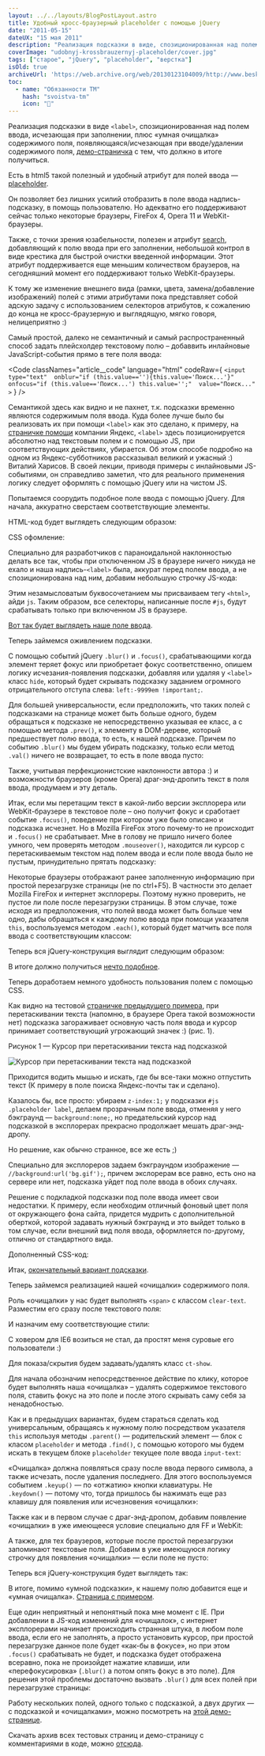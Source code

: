 ```yaml
---
layout: ../../layouts/BlogPostLayout.astro
title: Удобный кросс-браузерный placeholder с помощью jQuery
date: "2011-05-15"
dateUX: "15 мая 2011"
description: "Реализация подсказки в виде, спозиционированная над полем ввода, исчезающая при заполнении, плюс «умная очищалка» содержимого поля, появляющаяся/исчезающая при вводе/удалении содержимого поля, демо-страничка с тем, что должно в итоге получиться."
coverImage: "udobnyj-krossbrauzernyj-placeholder/cover.jpg"
tags: ["старое", "jQuery", "placeholder", "верстка"]
isOld: true
archiveUrl: 'https://web.archive.org/web/20130123104009/http://www.beskrovnyy.com/verstka/udobnyj-krossbrauzernyj-placeholder'
toc:
  - name: "Обязанности TM"
    hash: "svoistva-tm"
    icon: "📄"
---
```




<p class="article__text">Реализация подсказки в виде <code class="inline-code">&lt;label&gt;</code>, спозиционированная над полем ввода, исчезающая при заполнении, плюс «умная очищалка» содержимого поля, появляющаяся/исчезающая при вводе/удалении содержимого поля, <a href="https://web.archive.org/web/20130123104009/http://www.beskrovnyy.com/examples/placeholder/">демо-страничка</a> с тем, что должно в итоге получиться.</p>
<p class="article__text">Есть в html5 такой полезный и удобный атрибут для полей ввода&nbsp;— <a class="external-link" href="https://web.archive.org/web/20130123104009/http://developers.whatwg.org/common-input-element-attributes.html#attr-input-placeholder">placeholder</a>.</p>
<p class="article__text">Он позволяет без лишних усилий отобразить в поле ввода надпись-подсказку, в помощь пользователю. Но адекватно его поддерживают сейчас только некоторые браузеры, FireFox 4, Opera 11 и WebKit-браузеры.</p>
<p class="article__text">Также, с точки зрения юзабельности, полезен и атрибут <a class="external-link" href="https://web.archive.org/web/20130123104009/http://www.w3.org/TR/html-markup/input.search.html">search</a>, добавляющий к полю ввода при его заполнении, небольшой
контрол в виде крестика для быстрой очистки введенной информации. Этот атрибут поддерживается еще меньшим количеством браузеров, на сегодняшний момент его поддерживают только WebKit-браузеры.</p>
<p class="article__text"><span id="more-179"></span></p>
<p class="article__text">К тому же изменение внешнего вида (рамки, цвета, замена/добавление изображений) полей с этими атрибутами пока представляет собой адскую задачу с использованием селекторов атрибутов, к сожалению до конца не кросс-браузерную и выглядящую, мягко говоря,
нелицеприятно :)</p>
<p class="article__text">Самый простой, далеко не семантичный и самый распространенный способ задать плейсхолдер текстовому полю – добаввить инлайновые JavaScript-события прямо в теге поля ввода:</p>

<Code classNames="article__code" language="html" codeRaw={
    `
    <input 
      type="text" 
      onblur="if (this.value==''){this.value='Поиск...'}" 
      onfocus="if (this.value=='Поиск...') this.value='';" 
      value="Поиск..." >
    `
    } />



<p class="article__text">Семантикой здесь как видно и не пахнет, т.к. подсказки временно являются содержимым поля ввода. Куда более лучше было бы реализовать их при помощи <code>&lt;label&gt;</code> как это сделано, к примеру, на <a class="external-link" href="https://web.archive.org/web/20130123104009/http://help.yandex.ru/market/">страничке помощи</a>        компании Яндекс, <code>&lt;label&gt;</code> здесь позиционируется абсолютно над текстовым полем и с помощью JS, при соответствующих действиях, убирается. Об этом способе подробно на одном из Яндекс-субботников рассказывал великий и ужасный :)
Виталий Харисов. В своей лекции, приводя примеры с инлайновыми JS-событиями, он справедливо заметил, что для реального применения логику следует оформлять с помощью jQuery или на чистом JS.</p>
<p class="article__text">Попытаемся соорудить подобное поле ввода с помощью jQuery. Для начала, аккуратно сверстаем соответствующие элементы.</p>
<p class="article__text">HTML-код будет выглядеть следующим образом:</p>


<div id="highlighter_265749" class="syntaxhighlighter nogutter  "></div>


<p class="article__text">CSS офомление:</p>

<div id="highlighter_945692" class="syntaxhighlighter nogutter  "></div>

<p class="article__text">Специально для разработчиков с параноидальной наклонностью делать все так, чтобы при отключенном JS в браузере ничего никуда не ехало и наша надпись-<code>&lt;label&gt;</code> была, аккурат перед полем ввода, а не спозиционирована над ним, добавим
небольшую строчку JS-кода:</p>

<div id="highlighter_91427" class="syntaxhighlighter nogutter  "></div>

<p class="article__text">Этим незамысловатым буквосочетанием мы присваиваем тегу <code>&lt;html&gt;</code>, айди <code>js</code>. Таким образом, все селекторы, написанные после <code>#js</code>, будут срабатывать только при включенном JS в браузере.</p>
<p class="article__text"><a href="https://web.archive.org/web/20130123104009/http://www.beskrovnyy.com/examples/placeholder/index-1.html">Вот так будет выглядеть наше поле ввода</a>.</p>
<p class="article__text">Теперь займемся оживлением подсказки.</p>
<p class="article__text">С помощью событий jQuery <code>.blur()</code> и <code>.focus()</code>, срабатывающими когда элемент теряет фокус или приобретает фокус соответственно, опишем логику исчезания-появления подсказки, добавляя или удаляя у <code>&lt;label&gt;</code> класс
<code>hide</code>, который будет скрывать подсказку заданием огромного отрицательного отступа слева: <code>left:-9999em !important;</code>.</p>
<p class="article__text">Для большей универсальности, если предположить, что таких полей с подсказками на странице может быть больше одного, будем обращаться к подсказке не непосредственно указывая ее класс, а с помощью метода <code>.prev()</code>, к элементу в DOM-дереве,
который предшествует полю ввода, то есть, к нашей подсказке. Причем по событию <code>.blur()</code> мы будем убирать подсказку, только если метод <code>.val()</code> ничего не возвращает, то есть в поле ввода пусто:</p>

<div id="highlighter_570237" class="syntaxhighlighter nogutter  "></div>

<p class="article__text">Также, учитывая перфекционистские наклонности автора :) и возможности браузеров (кроме Opera) драг-энд-дропить текст в поля ввода, продумаем и эту деталь.</p>
<p class="article__text">Итак, если мы перетащим текст в какой-либо версии эксплорера или WebKit-браузере в текстовое поле – оно получит фокус и сработает событие <code>.focus()</code>, поведение при котором уже было описано и подсказка исчезнет. Но в Mozilla FireFox этого
почему-то не происходит и <code>.focus()</code> не срабатывает. Мне в голову не пришло ничего более умного, чем проверять методом <code>.mouseover()</code>, находится ли курсор с перетаскиваемым текстом над полем ввода и если поле ввода было не
пустым, принудительно прятать подсказку:</p>

<div id="highlighter_990149" class="syntaxhighlighter nogutter  "></div>

<p class="article__text">Некоторые браузеры отображают ранее заполненную информацию при простой перезагрузке страницы (не по ctrl+F5). В частности это делает Mozilla FireFox и интернет эксплореры. Поэтому нужно проверить, не пустое ли поле после перезагрузки страницы. В этом
случае, тоже исходя из предположения, что полей ввода может быть больше чем одно, дабы обращаться к каждому полю ввода при помощи указателя <code>this</code>, воспользуемся методом <code>.each()</code>, который будет матчить все поля ввода с соответствующим
классом:</p>

<div id="highlighter_588816" class="syntaxhighlighter nogutter  "></div>

<p class="article__text">Теперь вся jQuery-конструкция выглядит следующим образом:</p>

<div id="highlighter_789078" class="syntaxhighlighter nogutter  "></div>

<p class="article__text">В итоге должно получиться <a href="https://web.archive.org/web/20130123104009/http://www.beskrovnyy.com/examples/placeholder/index-2.html">нечто подобное</a>.</p>
<p class="article__text">Теперь доработаем немного удобность пользования полем с помощью CSS.</p>
<p class="article__text">Как видно на тестовой <a href="https://web.archive.org/web/20130123104009/http://www.beskrovnyy.com/examples/placeholder/index-2.html">страничке предыдущего примера</a>, при перетаскивании текста (напомню, в браузере Opera такой возможности нет) подсказка
загораживает основную часть поля ввода и курсор принимает соответствующий угрожающий значек :) (рис. 1).</p>
<p class="article__text">Рисунок 1&nbsp;— Курсор при перетаскивании текста над подсказкой</p>
<p class="article__text"><img class="img-border" src="https://web.archive.org/web/20130123104009im_/http://www.beskrovnyy.com/examples/placeholder/cursor.png" alt="Курсор при перетаскивании текста над подсказкой" /></p>
<p class="article__text">Приходится водить мышью и искать, где бы все-таки можно отпустить текст (К примеру в поле поиска Яндекс-почты так и сделано).</p>
<p class="article__text">Казалось бы, все просто: убираем <code>z-index:1;</code> у подсказки <code>#js .placeholder label</code>, делаем прозрачным поле ввода, отменяя у него бэкграунд&nbsp;— <code>background:none;</code>, но предательский курсор над подсказкой в эксплорерах
прекрасно продолжает мешать драг-энд-дропу.</p>
<p class="article__text">Но решение, как обычно странное, все же есть ;)</p>
<p class="article__text">Специально для эксплореров задаем бэкграундом изображение&nbsp;— <code>//background:url('bg.gif');</code>, причем экслорерам все равно, есть оно на сервере или нет, подсказка уйдет под поле ввода в обоих случаях.</p>
<p class="article__text">Решение с подкладкой подсказки под поле ввода имеет свои недостатки. К примеру, если необходим отличный фоновый цвет поля от окружающего фона сайта, придется мудрить с дополнительной оберткой, которой задавать нужный бэкграунд и это выйдет только
в том случае, если внешний вид поля ввода, оформляется по-другому, отлично от стандартного вида.</p>
<p class="article__text">Дополненный CSS-код:</p>

<div id="highlighter_421181" class="syntaxhighlighter nogutter  "></div>

<p class="article__text">Итак, <a href="https://web.archive.org/web/20130123104009/http://www.beskrovnyy.com/examples/placeholder/index-3.html">окончательный вариант подсказки</a>.</p>
<p class="article__text">Теперь займемся реализацией нашей «очищалки» содержимого поля.</p>
<p class="article__text">Роль «очищалки» у нас будет выполнять <code>&lt;span&gt;</code> с классом <code>clear-text</code>. Разместим его сразу после текстового поля:</p>

<div id="highlighter_611668" class="syntaxhighlighter nogutter  "></div>

<p class="article__text">И назначим ему соответствующие стили:</p>

<div id="highlighter_338936" class="syntaxhighlighter nogutter  "></div>

<p class="article__text">С ховером для IE6 возиться не стал, да простят меня суровые его пользователи :)</p>
<p class="article__text">Для показа/скрытия будем задавать/удалять класс <code>ct-show</code>.</p>
<p class="article__text">Для начала обозначим непосредственное действие по клику, которое будет выполнять наша «очищалка» – удалять содержимое текстового поля, ставить фокус на это поле и после этого скрывать саму себя за ненадобностью.</p>
<p class="article__text">Как и в предыдущих вариантах, будем стараться сделать код универсальным, обращаясь к нужному полю посредством указателя <code>this</code> используя методы <code>.parent()</code>&nbsp;— родительский элемент&nbsp;— блок с класом <code>placeholder</code>        и метода <code>.find()</code>, с помощью которого мы будем искать в текущем блоке <code>placeholder</code> текущее поле ввода <code>input-text</code>:</p>

<div id="highlighter_655453" class="syntaxhighlighter nogutter  "></div>

<p class="article__text">«Очищалка» должна появляться сразу после ввода первого символа, а также исчезать, после удаления последнего. Для этого воспользуемся событием <code>.keyup()</code>&nbsp;— по «отжатию» кнопки клавиатуры. Не <code>.keydown()</code>&nbsp;— потому что,
тогда пришлось бы нажимать еще раз клавишу для появления или исчезновения «очищалки»:</p>

<div id="highlighter_576650" class="syntaxhighlighter nogutter  "></div>

<p class="article__text">Также как и в первом случае с драг-энд-дропом, добавим появление «очищалки» в уже имеющееся условие специально для FF и WebKit:</p>

<div id="highlighter_636480" class="syntaxhighlighter nogutter  "></div>

<p class="article__text">А также, для тех браузеров, которые после простой перезагрузки запоминают текстовые поля. Добавим в уже имеющуюся логику строчку для появления «очищалки»&nbsp;— если поле не пусто:</p>

<div id="highlighter_109632" class="syntaxhighlighter nogutter  "></div>

<p class="article__text">Теперь вся jQuery-конструкция будет выглядеть так:</p>

<div id="highlighter_900429" class="syntaxhighlighter nogutter  "></div>

<p class="article__text">В итоге, помимо «умной подсказки», к нашему полю добавится еще и «умная очищалка». <a href="https://web.archive.org/web/20130123104009/http://www.beskrovnyy.com/examples/placeholder/index-4.html">Страница с примером</a>.</p>
<p class="article__text">Еще один неприятный и непонятный пока мне момент с IE. При добавлении в JS-код изменений для «очищалок», с интернет эксплорерами начинает происходить странная штука, в любом поле ввода, если его не заполнять, а просто установить курсор, при простой
перезагрузке данное поле будет «как-бы в фокусе», но при этом <code>.focus()</code> срабатывать не будет, и подсказка будет отображена всеравно, пока не произойдет нажатие клавиши, или «перефокусировка» (<code>.blur()</code> а потом опять фокус
в это поле). Для решения этой проблемы достаточно вызвать <code>.blur()</code> для всех полей при перезагрузке страницы:</p>

<div id="highlighter_98375" class="syntaxhighlighter nogutter  "></div>

<p class="article__text">Работу нескольких полей, одного только с подсказкой, а двух других&nbsp;— с подсказкой и «очищалками», можно посмотреть на <a href="https://web.archive.org/web/20130123104009/http://www.beskrovnyy.com/examples/placeholder/">этой демо-странице</a>.</p>
<p class="article__text">Скачать архив всех тестовых страниц и демо-страницу с комментариями в коде, можно <a href="https://web.archive.org/web/20130123104009/http://www.beskrovnyy.com/examples/placeholder/placeholder.zip">отсюда</a>.</p>